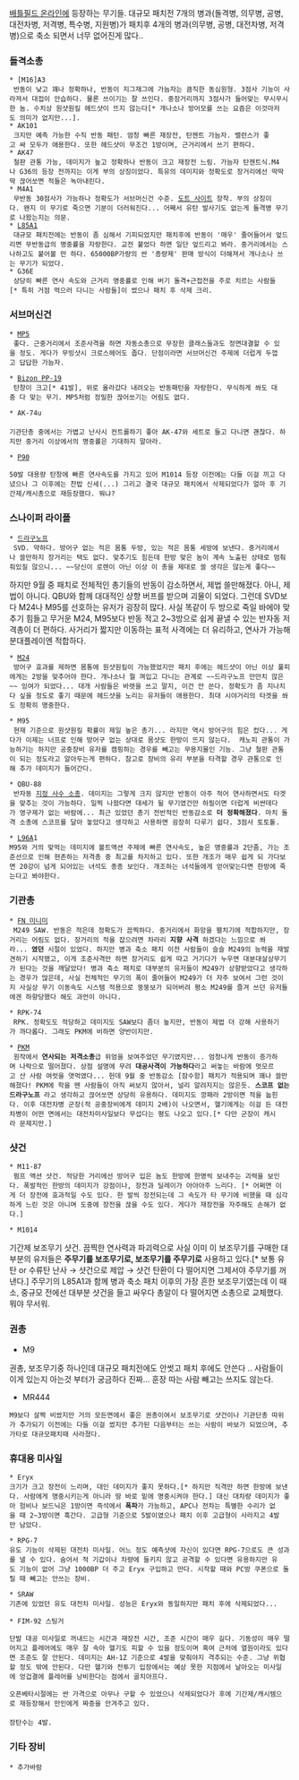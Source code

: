 [[배틀필드 온라인]]에 등장하는 무기들.
대규모 패치전 7개의 병과(돌격병, 의무병, 공병, 대전차병, 저격병, 특수병, 지원병)가 패치후 4개의 병과(의무병, 공병, 대전차병, 저격병)으로 축소 되면서 너무 없어진게 많다..

=== 돌격소총 ===

 * [M16]A3 
  반동이 낮고 꽤나 정확하나, 반동이 지그재그에 가늠자는 큼직한 동심원형. 3점사 기능이 사라져서 대접이 안습하다. 물론 쓰이기는 잘 쓰인다. 중장거리까지 3점사가 들어맞는 무시무시한 놈. 수치상 원샷원킬 헤드샷이 뜨지 않는다[* 개나소나 방어모를 쓰는 요즘은 이것마저도 의미가 없지만...].
 * AK101 
  크지만 예측 가능한 수직 반동 패턴. 엄청 빠른 재장전, 탄젠트 가늠자. 밸런스가 좋고 싸 모두가 애용한다. 또한 헤드샷이 무조건 1방이며, 근거리에서 쓰기 편하다.
 * AK47 
  철판 관통 가능, 데미지가 높고 정확하나 반동이 크고 재장전 느림. 가늠자 탄젠트식.M4나 G36의 등장 전까지는 이게 부의 상징이었다. 특유의 데미지와 정확도로 장거리에선 딱딱딱 끊어쏘면 적들은 녹아내린다.
 * M4A1
  무반동 30점사가 가능하나 정확도가 서브머신건 수준. [[도트 사이트]] 장착. 부의 상징이다. 왠지 이 무기로 죽으면 기분이 더러워진다... 어째서 유탄 발사기도 없는게 돌격병 무기로 나왔는지는 의문.
 * [[L85A1]]
  대규모 패치전에는 반동이 좀 심해서 기피되었지만 패치후에 반동이 '매우' 줄어들어서 엎드리면 무반동급의 명중률을 자랑한다. 교전 붙었다 하면 일단 엎드리고 봐라. 중거리에서는 스나하고도 붙어볼 만 하다. 65000BP가량의 싼 '종량제' 판매 방식이 더해져서 개나소나 쓰는 무기가 되었다.
 * G36E
  상당히 빠른 연사 속도와 근거리 명중률로 인해 버기 돌격+근접전을 주로 치르는 사람들[* 특히 거점 먹으러 다니는 사람들]이 썼으나 패치 후 삭제 크리.
=== 서브머신건 ===

 * [[MP5]]
  좋다. 근중거리에서 조준사격을 하면 자동소총으로 무장한 클래스들과도 정면대결할 수 있을 정도. 게다가 무빙샷시 크로스헤어도 좁다. 단점이라면 서브머신건 주제에 더럽게 두껍고 답답한 가늠자.

 * [[Bizon PP-19]]
  탄창이 크고[* 41발], 위로 올라갔다 내려오는 반동패턴을 자랑한다. 무식하게 쏴도 대충 다 맞는 무기. MP5처럼 정밀한 끊어쏘기는 어림도 없다.

 * AK-74u
 
 기관단총 중에서는 가볍고 난사시 컨트롤하기 좋아 AK-47와 세트로 들고 다니면 괜찮다. 하지만 중거리 이상에서의 명중률은 기대하지 말아라.

 * [[P90]]

 50발 대용량 탄창에 빠른 연사속도를 가지고 있어 M1014 등장 이전에는 다들 이걸 끼고 다녔으나 그 이후에는 찬밥 신세(...) 그리고 결국 대규모 패치에서 삭제되었다가 얼마 후 기간제/캐시총으로 재등장했다. 뭐냐?


=== 스나이퍼 라이플 ===

 * [[드라구노프]]
  SVD. 약하다. 방어구 없는 적은 몸통 두방, 있는 적은 몸통 세방에 보낸다. 중거리에서나 쓸만하지 장거리는 택도 없다. 맞추기도 힘든데 한방 맞은 놈이 계속 노출된 상태로 멈춰줘있질 않으니... ~~당신이 로렌이 아닌 이상 이 총을 제대로 쓸 생각은 않는게 좋다~~ 

하지만 9월 중 패치로 전체적인 총기들의 반동이 감소하면서, 제법 쓸만해졌다. 아니, 제법이 아니다. QBU와 함께 대대적인 상향 버프를 받으며 괴물이 되었다. 그런데 SVD보다 M24나 M95를 선호하는 유저가 굉장히 많다. 사실 똑같이 두 방으로 죽일 바에야 맞추기 힘들고 무거운 M24, M95보다 반동 적고 2~3방으로 쉽게 끝낼 수 있는 반자동 저격총이 더 편하다. 사거리가 짧지만 이동하는 표적 사격에는 더 유리하고, 연사가 가능해 분대플레이엔 적합하다.

 * [[M24]]
  방어구 효과를 제하면 몸통에 원샷원킬이 가능했었지만 패치 후에는 헤드샷이 아닌 이상 풀피에게는 2방을 맞추어야 한다. 개나소나 뭘 껴입고 다니는 관계로 ~~드라구노프 만만치 않은~~ 잉여가 되었다... 대개 사람들은 바렛을 쓰고 말지, 이건 안 쓴다. 정확도가 좀 지나치다 싶을 정도로 좋기 때문에 헤드샷을 노리는 유저들이 애용한다. 최대 시야거리의 타겟을 쏴도 정확히 명중한다.

 * M95
  현재 기준으로 원샷원킬 확률이 제일 높은 총기... 라지만 역시 방어구의 힘은 컸다... 게다가 이제는 너프로 인해 방어구 없는 상대로 몸샷도 한방이 뜨지 않는다.  캐노피 관통이 가능하기는 하지만 공중장비 유저를 캠핑하는 경우를 빼고는 무용지물인 기능. 그냥 철판 관통이 되는 정도라고 알아두는게 편하다. 참고로 장비의 유리 부분을 타격할 경우 관통으로 인해 추가 데미지가 들어간다.

 * QBU-88
  반자동 [[지정 사수 소총]]. 데미지는 그렇게 크지 않지만 반동이 아주 적어 연사하면서도 타겟을 맞추는 것이 가능하다. 일찍 나왔다면 대세가 될 무기였건만 하필이면 더럽게 비싼데다가 영구제가 없는 바람에... 최근 있었던 총기 전반적인 반동감소로 '''더 정확해졌다'''. 마치 돌격 소총에 스코프를 달아 놓았다고 생각하고 사용하면 굉장히 다루기 쉽다. 3점사 토토톹.

 * [[L96]]A1
 M95와 거의 맞먹는 데미지에 볼트액션 주제에 빠른 연사속도, 높은 명중률과 2단줌, 가는 조준선으로 인해 현존하는 저격총 중 최고를 차지하고 있다. 또한 개조가 매우 쉽게 되 가다보면 20강이 넘게 되어있는 녀석도 종종 보인다. 개조하는 녀석들에게 얻어맞는다면 한방에 죽는다고 봐야한다.

=== 기관총 ===

 * [[FN 미니미]]
  M249 SAW. 반동은 적은데 정확도가 끔찍하다. 중거리에서 화망을 펼치기에 적합하지만, 장거리는 어림도 없다. 장거리의 적을 잡으려면 차라리 '''지향 사격''' 하겠다는 느낌으로 쏴라... '''였던''' 시절이 있었다. 하지만 병과 축소 패치 이전 사람들이 슬슬 M249의 능력을 재발견하기 시작했고, 이게 조준사격만 하면 장거리도 쉽게 따고 거기다가 누우면 대분대살상무기가 된다는 것을 깨달았다! 병과 축소 패치로 대부분의 유저들이 M249가 상향받았다고 생각하는 경우가 많은데, 사실 전체적인 무기의 폭이 줄어들어 M249가 더 자주 보여서 그런 것이지 사실상 무기 이동속도 시스템 적용으로 뚱뚱보가 되어버려 평소 M249를 즐겨 쓰던 유저들에겐 하향당했다 해도 과언이 아니다.

 * RPK-74
  RPK. 정확도도 적당하고 데미지도 SAW보다 좀더 높지만, 반동이 제법 더 강해 사용하기가 까다롭다. 그래도 PKM에 비하면 양반이지만.

 * [[PKM]]
  원작에서 '''연사되는 저격소총'''급 위엄을 보여주었던 무기였지만... 엄청나게 반동이 증가하며 나락으로 떨어졌다. 상점 설명에 무려 '''대공사격이 가능하다'''라고 써놓는 바람에 멋모르고 산 사람 여럿을 엿먹였다... 헌데 9월 중 반동감소 [잠수함] 패치가 적용되며 꽤나 쓸만해졌다! PKM에 학을 뗀 사람들이 아직 써보지 않아서, 널리 알려지지는 않은듯. '''스코프 없는 드라구노프''' 라고 생각하고 끊어쏘면 상당히 유용하다. 데미지도 깡패라 2방이면 적을 눕힌다. 이후 대전차병 군장(적 공중장비에게 데미지 2배)이 나오면서, 헬기에게는 이걸 든 대전차병이 어떤 면에서는 대전차미사일보다 무섭다는 평도 나오고 있다.[* 다만 군장이 캐시라 문제지만.]


=== 샷건 ===

 * M11-87
  펌프 액션 샷건. 적당한 거리에선 방어구 입은 놈도 한방에 한명씩 보내주는 괴력을 보인다. 폭발적인 한방의 데미지가 강점이나, 장전과 딜레이가 아아아주 느리다. [* 어쩌면 이게 더 장전에 효과적일 수도 있다. 한 발씩 장전되는데 그 속도가 타 무기에 비했을 때 심각하게 느린 것은 아니며 도중에 장전을 끊을 수도 있다. 게다가 재장전을 자주해도 손해가 없다.]

 * M1014
기간제 보조무기 샷건. 끔찍한 연사력과 파괴력으로 사실 이미 이 보조무기를 구매한 대부분의 유저들은 '''주무기를 보조무기로, 보조무기를 주무기로''' 사용하고 있다.[* 보통 유탄 or 수류탄 난사 → 샷건으로 제압 → 샷건 탄환이 다 떨어지면 그제서야 주무기를 꺼낸다.] 주무기의 L85A1과 함께 병과 축소 패치 이후의 가장 흔한 보조무기였는데 이 때 소, 중규모 전에선 대부분 샷건을 들고 싸우다 총알이 다 떨어지면 소총으로 교체했다. 뭐야 무서워.

=== 권총 ===

* M9
권총, 보조무기중 하나인데 대규모 패치전에도 안썻고 패치 후에도 안쓴다
.. 사람들이 이게 있는지 아는것 부터가 궁금하다 진짜... 훈장 따는 사람 빼고는 쓰지도 않는다.

* MR444

 M9보다 살짝 비쌌지만 거의 모든면에서 좋은 권총이여서 보조무기로 샷건이나 기관단총 따위가 추가되기 이전에는 다들 이걸 썼지만 추가된 다음부터는 쓰는 사람이 바보가 되었으며, 추가타로 대규모패치때 사라졌다.

 
=== 휴대용 미사일 ===

 * Eryx
 크기가 크고 장전이 느리며, 대인 데미지가 좋지 못하다.[* 하지만 직격만 하면 한방에 보낸다. 사람에게 명중시키는게 아니라 땅 바로 밑에 명중시켜야 한다.] 대신 대차량 데미지가 좋아 험비나 보드닉은 1방이면 즉석에서 '''폭파'''가 가능하고, APC나 전차는 특별한 수리가 없을 때 2~3방이면 훅간다. 고급형 기준으로 5발이였으나 패치 이후 고급형이 사라지고 4발만 남았다.

 * RPG-7
 유도 기능이 삭제된 대전차 미사일. 어느 정도 예측샷에 자신이 있다면 RPG-7으로도 큰 성과를 낼 수 있다. 숨어서 적 기갑이나 차량에 들키지 않고 공격할 수 있다면 유용하지만 유도 기능이 없어 그냥 1000BP 더 주고 Eryx 구입하고 만다. 시작할 때와 PC방 쿠폰으로 돌릴 때 빼고는 안쓰는 장비.

 * SRAW
 기존에 있었던 유도 대전차 미사일. 성능은 Eryx와 동일하지만 패치 후에 삭제되었다...

 * FIM-92 스팅거

 단발 대공 미사일로 꺼내드는 시간과 재장전 시간, 조준 시간이 매우 길다. 기동성이 매우 떨어지고 플레어에도 매우 잘 속아 헬기도 피할 수 있을 정도이며 혹여 근처에 열원이라도 있다면 조준도 잘 안된다. 데미지는 AH-1Z 기준으로 4발을 맞춰야지 격추되는 수준. 그냥 위협할 정도 밖에 안된다. 다만 헬기와 전투기 입장에서는 예상 못한 지점에서 날아오는 미사일에 엉겁결에 플레어를 낭비한다는 점에서 골치아프다. 

 오픈베타시절에는 싼 가격으로 아무나 구할 수 있었으나 삭제되었다가 후에 기간제/캐시템으로 재등장해서 만인에게 짜증을 안겨주고 있다.
 
 장탄수는 4발.

=== 기타 장비  ===

 * 추가바람
